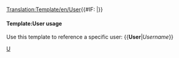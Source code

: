 <noinclude>[[Translation:Template/en/User]]</noinclude><includeonly>{{#IF: {{{1|}}} |[[User:{{{1}}}|{{{1}}}]]}}</includeonly><noinclude>

====Template:User usage==== 
Use this template to reference a specific user: 
<nowiki>{{</nowiki>'''User'''|''Username''<nowiki>}}</nowiki>

[[Category:en/Link Templates|U]]</noinclude>